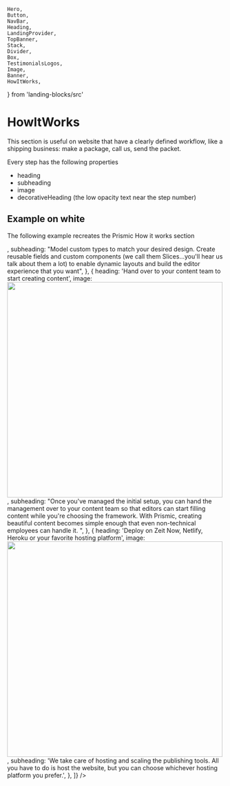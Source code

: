    Hero,
    Button,
    NavBar,
    Heading,
    LandingProvider,
    TopBanner,
    Stack,
    Divider,
    Box,
    TestimonialsLogos,
    Image,
    Banner,
    HowItWorks,
} from 'landing-blocks/src'

# HowItWorks

This section is useful on website that have a clearly defined workflow, like a shipping business: make a package, call us, send the packet.

Every step has the following properties

-   heading
-   subheading
-   image
-   decorativeHeading (the low opacity text near the step number)

## Example on white

The following example recreates the Prismic How it works section

<Playground iframe>
    <LandingProvider primary='#FF593D'>
        <HowItWorks
            heading='How Prismic works'
            subheading='A tool built to allow your content, design, and development teams to produce a finished product that they can all be proud of.'
            steps={[
                {
                    heading: 'Model your editor',
                    image: <img width='500px' src='/prismic/step1.jpg' />,
                    subheading:
                        "Model custom types to match your desired design. Create reusable fields and custom components (we call them Slices...you'll hear us talk about them a lot) to enable dynamic layouts and build the editor experience that you want",
                },
                {
                    heading:
                        'Hand over to your content team to start creating content',
                    image: <img width='500px' src='/prismic/step2.jpg' />,
                    subheading:
                        "Once you've managed the initial setup, you can hand the management over to your content team so that editors can start filling content while you're choosing the framework. With Prismic, creating beautiful content becomes simple enough that even non-technical employees can handle it. ",
                },
                {
                    heading:
                        'Deploy on Zeit Now, Netlify, Heroku or your favorite hosting platform',
                    image: <img width='500px' src='/prismic/step3.png' />,
                    subheading:
                        'We take care of hosting and scaling the publishing tools. All you have to do is host the website, but you can choose whichever hosting platform you prefer.',
                },
            ]}
        />
    </LandingProvider>
</Playground>
